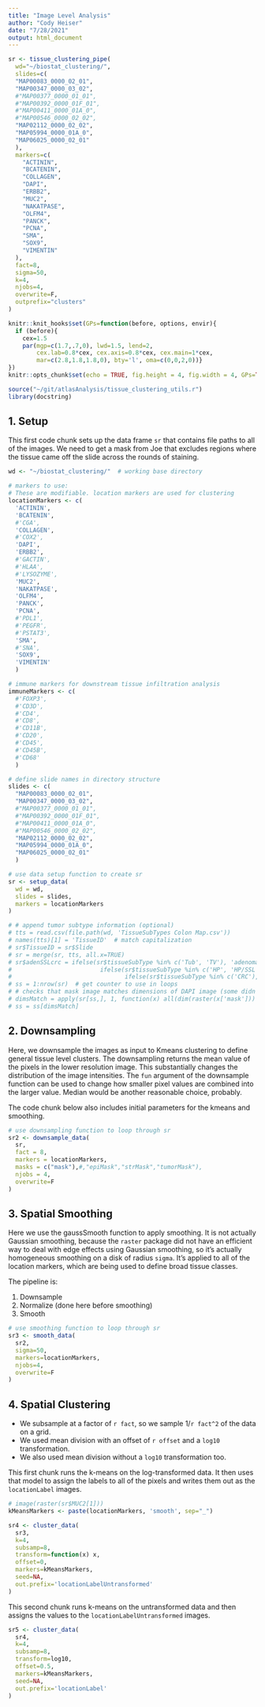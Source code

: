 ```yaml
---
title: "Image Level Analysis"
author: "Cody Heiser"
date: "7/28/2021"
output: html_document
---
```


```r
sr <- tissue_clustering_pipe(
  wd="~/biostat_clustering/",
  slides=c(
  "MAP00083_0000_02_01",
  "MAP00347_0000_03_02",
  #"MAP00377_0000_01_01",
  #"MAP00392_0000_01F_01",
  #"MAP00411_0000_01A_0",
  #"MAP00546_0000_02_02",
  "MAP02112_0000_02_02",
  "MAP05994_0000_01A_0",
  "MAP06025_0000_02_01"
  ),
  markers=c(
    "ACTININ",
    "BCATENIN",
    "COLLAGEN",
    "DAPI",
    "ERBB2",
    "MUC2",
    "NAKATPASE",
    "OLFM4",
    "PANCK",
    "PCNA",
    "SMA",
    "SOX9",
    "VIMENTIN"
  ),
  fact=8,
  sigma=50,
  k=4,
  njobs=4,
  overwrite=F,
  outprefix="clusters"
)
```

```r
knitr::knit_hooks$set(GPs=function(before, options, envir){
  if (before){
    cex=1.5
    par(mgp=c(1.7,.7,0), lwd=1.5, lend=2,
        cex.lab=0.8*cex, cex.axis=0.8*cex, cex.main=1*cex,
        mar=c(2.8,1.8,1.8,0), bty='l', oma=c(0,0,2,0))}
})
knitr::opts_chunk$set(echo = TRUE, fig.height = 4, fig.width = 4, GPs=TRUE, cache=TRUE, cache.lazy = FALSE)

source("~/git/atlasAnalysis/tissue_clustering_utils.r")
library(docstring)
```

## 1. Setup

This first code chunk sets up the data frame `sr` that contains file paths to all of the images.
We need to get a mask from Joe that excludes regions where the tissue came off the slide across the rounds of staining.

```r
wd <- "~/biostat_clustering/"  # working base directory

# markers to use:
# These are modifiable. location markers are used for clustering
locationMarkers <- c(
  'ACTININ',
  'BCATENIN',
  #'CGA',
  'COLLAGEN',
  #'COX2',
  'DAPI',
  'ERBB2',
  #'GACTIN',
  #'HLAA',
  #'LYSOZYME',
  'MUC2',
  'NAKATPASE',
  'OLFM4',
  'PANCK',
  'PCNA',
  #'PDL1',
  #'PEGFR',
  #'PSTAT3',
  'SMA',
  #'SNA',
  'SOX9',
  'VIMENTIN'
  )

# immune markers for downstream tissue infiltration analysis
immuneMarkers <- c(
  #'FOXP3',
  #'CD3D',
  #'CD4',
  #'CD8',
  #'CD11B',
  #'CD20',
  #'CD45',
  #'CD45B',
  #'CD68'
  )

# define slide names in directory structure
slides <- c(
  "MAP00083_0000_02_01",
  "MAP00347_0000_03_02",
  #"MAP00377_0000_01_01",
  #"MAP00392_0000_01F_01",
  #"MAP00411_0000_01A_0",
  #"MAP00546_0000_02_02",
  "MAP02112_0000_02_02",
  "MAP05994_0000_01A_0",
  "MAP06025_0000_02_01"
  )

# use data setup function to create sr
sr <- setup_data(
  wd = wd,
  slides = slides,
  markers = locationMarkers
)

# # append tumor subtype information (optional)
# tts = read.csv(file.path(wd, 'TissueSubTypes Colon Map.csv'))
# names(tts)[1] = 'TissueID'  # match capitalization
# sr$TissueID = sr$Slide
# sr = merge(sr, tts, all.x=TRUE)
# sr$adenSSLcrc = ifelse(sr$tissueSubType %in% c('Tub', 'TV'), 'adenoma', 
#                         ifelse(sr$tissueSubType %in% c('HP', 'HP/SSL', 'SSL', 'Tub/SSL'), 'SSL', 
#                                ifelse(sr$tissueSubType %in% c('CRC'), 'CRC', NA )) )
# ss = 1:nrow(sr)  # get counter to use in loops
# # checks that mask image matches dimensions of DAPI image (some didn't)
# dimsMatch = apply(sr[ss,], 1, function(x) all(dim(raster(x['mask'])) == dim(raster(x['DAPI']))) )
# ss = ss[dimsMatch]
```

## 2. Downsampling

Here, we downsample the images as input to Kmeans clustering to define general tissue level clusters.
The downsampling returns the mean value of the pixels in the lower resolution image.
This substantially changes the distribution of the image intensities.
The `fun` argument of the downsample function can be used to change how smaller pixel values are combined into the larger value.
Median would be another reasonable choice, probably.

The code chunk below also includes initial parameters for the kmeans and smoothing.

```r
# use downsampling function to loop through sr
sr2 <- downsample_data(
  sr,
  fact = 8,
  markers = locationMarkers,
  masks = c("mask"),#,"epiMask","strMask","tumorMask"),
  njobs = 4,
  overwrite=F
)
```

## 3. Spatial Smoothing

Here we use the gaussSmooth function to apply smoothing. It is not actually Gaussian smoothing, because the `raster` package did not have an efficient way to deal with edge effects using Gaussian smoothing, so it's actually homogeneous smoothing on a disk of radius `sigma`.
It's applied to all of the location markers, which are being used to define broad tissue classes.

The pipeline is:

1. Downsample
2. Normalize (done here before smoothing)
3. Smooth

```r
# use smoothing function to loop through sr
sr3 <- smooth_data(
  sr2,
  sigma=50,
  markers=locationMarkers,
  njobs=4,
  overwrite=F
)
```

## 4. Spatial Clustering

* We subsample at a factor of ``r fact``, so we sample 1/``r fact^2`` of the data on a grid.
* We used mean division with an offset of ``r offset`` and a `log10` transformation.
* We also used mean division without a `log10` transformation too.

This first chunk runs the k-means on the log-transformed data.
It then uses that model to assign the labels to all of the pixels and writes them out as the `locationLabel` images.

```r
# image(raster(sr$MUC2[1]))
kMeansMarkers <- paste(locationMarkers, 'smooth', sep="_")

sr4 <- cluster_data(
  sr3,
  k=4,
  subsamp=8,
  transform=function(x) x,
  offset=0,
  markers=kMeansMarkers,
  seed=NA,
  out.prefix='locationLabelUntransformed'
)
```

This second chunk runs k-means on the untransformed data and then assigns the values to the `locationLabelUntransformed` images.

```r
sr5 <- cluster_data(
  sr4,
  k=4,
  subsamp=8,
  transform=log10,
  offset=0.5,
  markers=kMeansMarkers,
  seed=NA,
  out.prefix='locationLabel'
)
```
